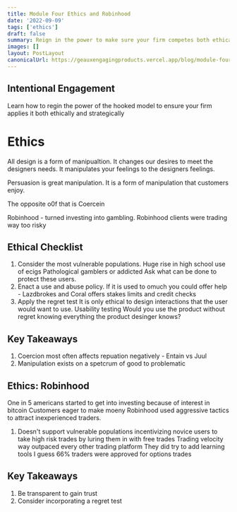 ```yaml
---
title: Module Four Ethics and Robinhood
date: '2022-09-09'
tags: ['ethics']
draft: false
summary: Reign in the power to make sure your firm competes both ethically and strategically.
images: []
layout: PostLayout
canonicalUrl: https://geauxengagingproducts.vercel.app/blog/module-four-ethics-and-robinhood
---
```


## Intentional Engagement 

Learn how to regin the power of the hooked model to ensure your firm applies it both ethically and strategically

# Ethics 

All design is a form of manipualtion. It changes our desires to meet the designers needs. It manipulates your feelings to the designers feelings.

Persuasion is great manipulation. It is a form of manipulation that customers enjoy. 

The opposite o0f that is Coercein 

Robinhood - turned investing into gambling. Robinhood clients were trading way too risky 

## Ethical Checklist

1. Consider the most vulnerable populations. 
Huge rise in high school use of ecigs 
Pathological gamblers or addicted 
Ask what can be done to protect these users. 
2. Enact a use and abuse policy. 
If it is used to omuch you could offer help - Lazdbrokes and Coral offers stakes limits and credit checks 
3. Apply the regret test
It is only ethical to design interactions that the user would want to use. 
Usability testing
Would you use the product without regret knowing everything the product desinger knows?

## Key Takeaways 
1. Coercion most often affects repuation negatively - Entain vs Juul 
2. Manipulation exists on a spetcrum of good to problematic

## Ethics: Robinhood

One in 5 americans started to get into investing because of interest in bitcoin
Customers eager to make moeny 
Robinhood used aggressive tactics to attract inexperienced traders.
1. Doesn't support vulnerable populations 
incentivizing novice users to take high risk trades by luring them in with free trades 
Trading velocity way outpaced every other trading platform 
They did try to add learning tools I guess 
66% traders were approved for options trades 

## Key Takeaways 
1. Be transparent to gain trust 
2. Consider incorporating a regret test 